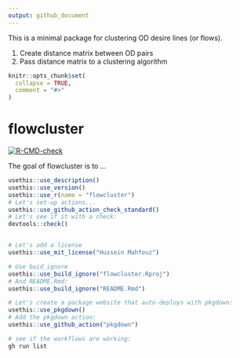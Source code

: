 ```yaml
---
output: github_document
---
```


This is a minimal package for clustering OD desire lines (or flows). 

1. Create distance matrix between OD pairs
2. Pass distance matrix to a clustering algorithm 

```r
knitr::opts_chunk$set(
  collapse = TRUE,
  comment = "#>"
)
```

# flowcluster

<!-- badges: start -->
[![R-CMD-check](https://github.com/Hussein-Mahfouz/flowcluster/actions/workflows/R-CMD-check.yaml/badge.svg)](https://github.com/Hussein-Mahfouz/flowcluster/actions/workflows/R-CMD-check.yaml)
<!-- badges: end -->

The goal of flowcluster is to ...

```r
usethis::use_description()
usethis::use_version()
usethis::use_r(name = "flowcluster")
# Let's set-up actions...
usethis::use_github_action_check_standard()
# Let's see if it with a check:
devtools::check()


# Let's add a license
usethis::use_mit_license("Hussein Mahfouz")

# Use buid_ignore
usethis::use_build_ignore("flowcluster.Rproj")
# And README.Rmd:
usethis::use_build_ignore("README.Rmd")

# Let's create a package website that auto-deploys with pkgdown:
usethis::use_pkgdown()
# Add the pkgdown action:
usethis::use_github_action("pkgdown")
```

```r
# see if the workflows are working:
gh run list
```


```r
```
